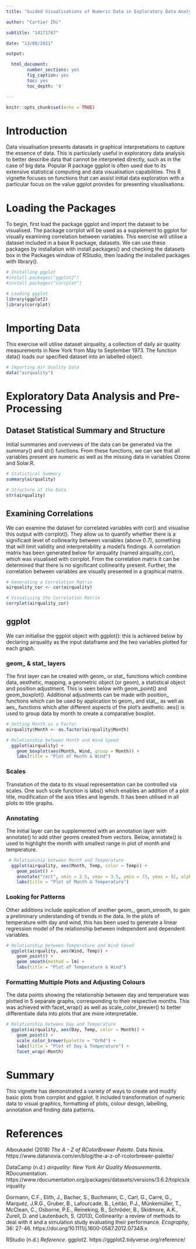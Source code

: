 ```yaml
---
title: "Guided Visualisations of Numeric Data in Exploratory Data Analysis: featuring ggplot"

author: "Cartier Zhi"

subtitle: "14171767"

date: "13/08/2021"

output: 

  html_document:
        number_sections: yes
        fig_caption: yes
        toc: yes
        toc_depth: '4'

---
```


```r
knitr::opts_chunk$set(echo = TRUE)
```

# Introduction

Data visualisation presents datasets in graphical interpretations to capture the essence of data. This is particularly useful in exploratory data analysis to better describe data that cannot be interpreted directly, such as in the case of big data. Popular R package ggplot is often used due to its extensive statistical computing and data visualisation capabilities. This R vignette focuses on functions that can assist initial data exploration with a particular focus on the value ggplot provides for presenting visualisations. 

# Loading the Packages

To begin, first load the package ggplot and import the dataset to be visualised. The package corrplot will be used as a supplement to ggplot for visually examining correlation between variables. This exercise will utilise a dataset included in a base R package, datasets. We can use these packages by installation with install.packages() and checking the datasets box in the Packages window of RStudio, then loading the installed packages with library().

```r
# Installing ggplot
#install.packages("ggplot2")
#install.packages("corrplot")

# Loading ggplot
library(ggplot2)
library(corrplot)
```

# Importing Data

This exercise will utilise dataset airquality, a collection of daily air quality measurements in New York from May to September 1973. The function data() loads our specified dataset into an labelled object.  

```r
# Importing Air Quality Data
data("airquality")
```

# Exploratory Data Analysis and Pre-Processing

## Dataset Statistical Summary and Structure

Initial summaries and overviews of the data can be generated via the summary() and str() functions. From these functions, we can see that all variables present are numeric as well as the missing data in variables Ozone and Solar.R. 

```r
# Statistical Summary
summary(airquality)

# Structure of the Data
str(airquality)
```

## Examining Correlations

We can examine the dataset for correlated variables with cor() and visualise this output with corrplot(). They allow us to quantify whether there is a significant level of collinearity between variables (above 0.7), something that will limit validity and interpretability a model's findings. A correlation matrix has been generated below for airquality (named airquality_cor), which was visualised with corrplot. From the correlation matrix it can be determined that there is no significant collinearity present. Further, the correlation between variables are visually presented in a graphical matrix.

```r
# Generating a Correlation Matrix
airquality_cor <- cor(airquality)

# Visualising the Correlation Matrix
corrplot(airquality_cor)
```

## ggplot

We can initialise the ggplot object with ggplot(): this is achieved below by declaring airquality as the input dataframe and the two variables plotted for each graph. 

### geom_ & stat_ layers

The first layer can be created with geom_ or stat_ functions which combine data, aesthetic, mapping, a geometric object (or geom), a statistical object and position adjustment. This is seen below with geom_point() and geom_boxplot(). Additional adjustments can be made with position_ functions which can be used by application to geom_ and stat_, as well as aes_ functions which alter different aspects of the plot's aesthetic. aes() is used to group data by month to create a comparative boxplot. 

```r
# Setting Month as a Factor
airquality$Month <- as.factor(airquality$Month)

# Relationship between Month and Wind Speed
  ggplot(airquality) +
    geom_boxplot(aes(Month, Wind, group = Month)) +
    labs(title = "Plot of Month & Wind")

```

### Scales
Translation of the data to its visual representation can be controlled via scales. One such scale function is labs() which enables an addition of a plot title, modification of the axis titles and legends. It has been utilised in all plots to title graphs.

### Annotating
The initial layer can be supplemented with an annotation layer with annotate() to add other geoms created from vectors. Below, annotate() is used to highlight the month with smallest range in plot of month and temperature.  

```r
 # Relationship between Month and Temperature
  ggplot(airquality, aes(Month, Temp, color = Temp)) +
    geom_point() +
    annotate("rect", xmin = 2.5, xmax = 3.5, ymin = 73, ymax = 92, alpha = 0.2) +
    labs(title = "Plot of Month & Temperature")
```

### Looking for Patterns 
Other additions include application of another geom_, geom_smooth, to gain a preliminary understanding of trends in the data. In the plots of temperature with day and wind, this has been used to generate a linear regression model of the relationship between independent and dependent variables.

```r
# Relationship between Temperature and Wind Speed
  ggplot(airquality, aes(Wind, Temp)) +
    geom_point() +
    geom_smooth(method = lm) +
    labs(title = "Plot of Temperature & Wind")
```

### Formatting Multiple Plots and Adjusting Colours

The data points showing the relationship between day and temperature was plotted in 5 separate graphs, corresponding to their respective months. This was achieved with facet_wrap() as well as scale_color_brewer() to better differentiate data into plots that are more interpretable. 

```r
# Relationship between Day and Temperature
  ggplot(airquality, aes(Day, Temp, color = Month)) +
    geom_point() +    
    scale_color_brewer(palette = "OrRd") +
    labs(title = "Plot of Day & Temperature") +
    facet_wrap(~Month)
```

# Summary

This vignette has demonstrated a variety of ways to create and modify basic plots from corrplot and ggplot. It included transformation of numeric data to visual graphics, formatting of plots, colour design, labelling, annotation and finding data patterns. 

# References

Alboukadel (2018) *The A - Z of RColorBrewer Palette*. Data Novia.
https://www.datanovia.com/en/blog/the-a-z-of-rcolorbrewer-palette/

DataCamp (n.d.) *airquality: New York Air Quality Measurements*. RDocumentation.
https://www.rdocumentation.org/packages/datasets/versions/3.6.2/topics/airquality

Dormann, C.F., Elith, J., Bacher, S., Buchmann, C., Carl, G., Carré, G., Marquéz, J.R.G., Gruber, B., Lafourcade, B., Leitão, P.J., Münkemüller, T., McClean, C., Osborne, P.E., Reineking, B., Schröder, B., Skidmore, A.K., Zurell, D. and Lautenbach, S. (2013), Collinearity: a review of methods to deal with it and a simulation study evaluating their performance. *Ecography*, 36: 27-46. https://doi.org/10.1111/j.1600-0587.2012.07348.x

RStudio (n.d.) *Reference*. ggplot2. https://ggplot2.tidyverse.org/reference/
